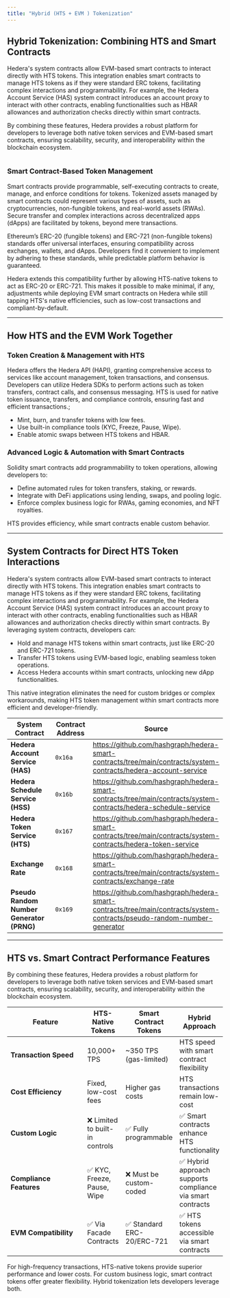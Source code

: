 ```yaml
---
title: "Hybrid (HTS + EVM ) Tokenization"
---
```


## **Hybrid Tokenization: Combining HTS and Smart Contracts**

Hedera's system contracts allow EVM-based smart contracts to interact directly with HTS tokens. This integration enables smart contracts to manage HTS tokens as if they were standard ERC tokens, facilitating complex interactions and programmability. For example, the Hedera Account Service (HAS) system contract introduces an account proxy to interact with other contracts, enabling functionalities such as HBAR allowances and authorization checks directly within smart contracts. ​

By combining these features, Hedera provides a robust platform for developers to leverage both native token services and EVM-based smart contracts, ensuring scalability, security, and interoperability within the blockchain ecosystem.

<Frame>
  <img src="/images/tutorials/token/hybrid-tokenization-mindmap.png" alt="" />
</Frame>

### Smart Contract-Based Token Management

Smart contracts provide programmable, self-executing contracts to create, manage, and enforce conditions for tokens. Tokenized assets managed by smart contracts could represent various types of assets, such as cryptocurrencies, non-fungible tokens, and real-world assets (RWAs). Secure transfer and complex interactions across decentralized apps (dApps) are facilitated by tokens, beyond mere transactions.

Ethereum’s ERC-20 (fungible tokens) and ERC-721 (non-fungible tokens) standards offer universal interfaces, ensuring compatibility across exchanges, wallets, and dApps. Developers find it convenient to implement by adhering to these standards, while predictable platform behavior is guaranteed.

Hedera extends this compatibility further by allowing HTS-native tokens to act as ERC-20 or ERC-721. This makes it possible to make minimal, if any, adjustments while deploying EVM smart contracts on Hedera while still tapping HTS's native efficiencies, such as low-cost transactions and compliant-by-default.

---

## How HTS and the EVM Work Together

### **Token Creation & Management with HTS**

Hedera offers the Hedera API (HAPI), granting comprehensive access to services like account management, token transactions, and consensus. Developers can utilize Hedera SDKs to perform actions such as token transfers, contract calls, and consensus messaging. HTS is used for native token issuance, transfers, and compliance controls, ensuring fast and efficient transactions.;

- Mint, burn, and transfer tokens with low fees.
- Use built-in compliance tools (KYC, Freeze, Pause, Wipe).
- Enable atomic swaps between HTS tokens and HBAR.

### **Advanced Logic & Automation with Smart Contracts**

Solidity smart contracts add programmability to token operations, allowing developers to:

- Define automated rules for token transfers, staking, or rewards.
- Integrate with DeFi applications using lending, swaps, and pooling logic.
- Enforce complex business logic for RWAs, gaming economies, and NFT royalties.

HTS provides efficiency, while smart contracts enable custom behavior.

---

## **System Contracts for Direct HTS Token Interactions**

Hedera's system contracts allow EVM-based smart contracts to interact directly with HTS tokens. This integration enables smart contracts to manage HTS tokens as if they were standard ERC tokens, facilitating complex interactions and programmability. For example, the Hedera Account Service (HAS) system contract introduces an account proxy to interact with other contracts, enabling functionalities such as HBAR allowances and authorization checks directly within smart contracts. By leveraging system contracts, developers can:

- Hold and manage HTS tokens within smart contracts, just like ERC-20 and ERC-721 tokens.
- Transfer HTS tokens using EVM-based logic, enabling seamless token operations.
- Access Hedera accounts within smart contracts, unlocking new dApp functionalities.

This native integration eliminates the need for custom bridges or complex workarounds, making HTS token management within smart contracts more efficient and developer-friendly.

<table>
  <thead>
    <tr>
      <th width="256.88189697265625">System Contract</th>
      <th width="136.23529052734375">Contract Address</th>
      <th>Source</th>
    </tr>
  </thead>
  <tbody>
    <tr>
      <td>
        <strong>Hedera Account Service (HAS)</strong>
      </td>
      <td>
        <code>0x16a</code>
      </td>
      <td>
        <a href="https://github.com/hashgraph/hedera-smart-contracts/tree/main/contracts/system-contracts/hedera-account-service">
          https://github.com/hashgraph/hedera-smart-contracts/tree/main/contracts/system-contracts/hedera-account-service
        </a>
      </td>
    </tr>
    <tr>
      <td>
        <strong>Hedera Schedule Service (HSS)</strong>
      </td>
      <td>
        <code>0x16b</code>
      </td>
      <td>
        <a href="https://github.com/hashgraph/hedera-smart-contracts/tree/main/contracts/system-contracts/hedera-schedule-service">
          https://github.com/hashgraph/hedera-smart-contracts/tree/main/contracts/system-contracts/hedera-schedule-service
        </a>
      </td>
    </tr>
    <tr>
      <td>
        <strong>Hedera Token Service (HTS)</strong>
      </td>
      <td>
        <code>0x167</code>
      </td>
      <td>
        <a href="https://github.com/hashgraph/hedera-smart-contracts/tree/main/contracts/system-contracts/hedera-token-service">
          https://github.com/hashgraph/hedera-smart-contracts/tree/main/contracts/system-contracts/hedera-token-service
        </a>
      </td>
    </tr>
    <tr>
      <td>
        <strong>Exchange Rate</strong>
      </td>
      <td>
        <code>0x168</code>
      </td>
      <td>
        <a href="https://github.com/hashgraph/hedera-smart-contracts/tree/main/contracts/system-contracts/exchange-rate">
          https://github.com/hashgraph/hedera-smart-contracts/tree/main/contracts/system-contracts/exchange-rate
        </a>
      </td>
    </tr>
    <tr>
      <td>
        <strong>Pseudo Random Number Generator (PRNG)</strong>
      </td>
      <td>
        <code>0x169</code>
      </td>
      <td>
        <a href="https://github.com/hashgraph/hedera-smart-contracts/tree/main/contracts/system-contracts/pseudo-random-number-generator">
          https://github.com/hashgraph/hedera-smart-contracts/tree/main/contracts/system-contracts/pseudo-random-number-generator
        </a>
      </td>
    </tr>
  </tbody>
</table>

---

## **HTS vs. Smart Contract Performance Features**

By combining these features, Hedera provides a robust platform for developers to leverage both native token services and EVM-based smart contracts, ensuring scalability, security, and interoperability within the blockchain ecosystem.​

<table>
  <thead>
    <tr>
      <th width="178.572265625">Feature</th>
      <th>HTS-Native Tokens</th>
      <th>Smart Contract Tokens</th>
      <th>Hybrid Approach</th>
    </tr>
  </thead>
  <tbody>
    <tr>
      <td>
        <strong>Transaction Speed</strong>
      </td>
      <td>10,000+ TPS</td>
      <td>~350 TPS (gas-limited)</td>
      <td>HTS speed with smart contract flexibility</td>
    </tr>
    <tr>
      <td>
        <strong>Cost Efficiency</strong>
      </td>
      <td>Fixed, low-cost fees</td>
      <td>Higher gas costs</td>
      <td>HTS transactions remain low-cost</td>
    </tr>
    <tr>
      <td>
        <strong>Custom Logic</strong>
      </td>
      <td>❌ Limited to built-in controls</td>
      <td>✅ Fully programmable</td>
      <td>✅ Smart contracts enhance HTS functionality</td>
    </tr>
    <tr>
      <td>
        <strong>Compliance Features</strong>
      </td>
      <td>✅ KYC, Freeze, Pause, Wipe</td>
      <td>❌ Must be custom-coded</td>
      <td>✅ Hybrid approach supports compliance via smart contracts</td>
    </tr>
    <tr>
      <td>
        <strong>EVM Compatibility</strong>
      </td>
      <td>✅ Via Facade Contracts</td>
      <td>✅ Standard ERC-20/ERC-721</td>
      <td>✅ HTS tokens accessible via smart contracts</td>
    </tr>
  </tbody>
</table>

For high-frequency transactions, HTS-native tokens provide superior performance and lower costs. For custom business logic, smart contract tokens offer greater flexibility. Hybrid tokenization lets developers leverage both.
